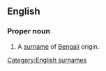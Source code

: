 {{see|Appendix:Variations of 'de'}}

==English==
===Proper noun===
{{en-proper noun}}
# A [[surname]] of [[Bengali]] origin.

[[Category:English surnames]]